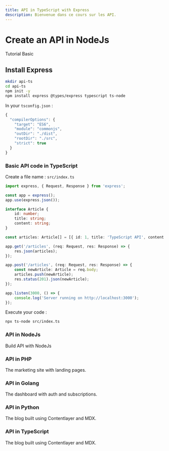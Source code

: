 ```yaml
---
title: API in TypeScript with Express
description: Bienvenue dans ce cours sur les API.
---
```


<div className="flex items-center gap-2">
  <h1 className="text-2xl font-bold mr-2">Create an API in NodeJs</h1>
  <Badge variant="blue">
    Tutorial
  </Badge>
    <Badge variant="pink">
    Basic
  </Badge>
</div>


## Install Express

```sh
mkdir api-ts
cd api-ts
npm init -y
npm install express @types/express typescript ts-node
```

In your `tsconfig.json` : 


```ts
{
  "compilerOptions": {
    "target": "ES6",
    "module": "commonjs",
    "outDir": "./dist",
    "rootDir": "./src",
    "strict": true
  }
}
```

### Basic API code in TypeScript

Create a file name : `src/index.ts`

```ts
import express, { Request, Response } from 'express';

const app = express();
app.use(express.json());

interface Article {
    id: number;
    title: string;
    content: string;
}

const articles: Article[] = [{ id: 1, title: 'TypeScript API', content: 'Introduction à Express' }];

app.get('/articles', (req: Request, res: Response) => {
    res.json(articles);
});

app.post('/articles', (req: Request, res: Response) => {
    const newArticle: Article = req.body;
    articles.push(newArticle);
    res.status(201).json(newArticle);
});

app.listen(3000, () => {
    console.log('Server running on http://localhost:3000');
});
```

Execute your code :

```sh
npx ts-node src/index.ts
```



<div className="grid sm:grid-cols-2 gap-4 mt-6">

<Card href="/docs/api/create-api/nodejs">

### API in NodeJs 

Build API with NodeJs
 
</Card>

<Card href="/docs/api/create-api/php">

### API in PHP

The marketing site with landing pages.

</Card>

<Card href="/docs/api/create-api/golang">

### API in Golang

The dashboard with auth and subscriptions.

</Card>

<Card href="/docs/api/create-api/">

### API in Python

The blog built using Contentlayer and MDX.

</Card>

<Card href="/docs/api/create-api/typescript">

### API in TypeScript

The blog built using Contentlayer and MDX.

</Card>

</div>
